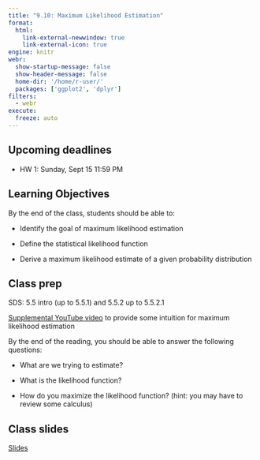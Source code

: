 ```yaml
---
title: "9.10: Maximum Likelihood Estimation"
format: 
  html:
    link-external-newwindow: true
    link-external-icon: true
engine: knitr
webr: 
  show-startup-message: false
  show-header-message: false
  home-dir: '/home/r-user/'
  packages: ['ggplot2', 'dplyr']
filters:
  - webr
execute:
  freeze: auto
---
```


## Upcoming deadlines

-   HW 1: Sunday, Sept 15 11:59 PM

## Learning Objectives

By the end of the class, students should be able to:

-   Identify the goal of maximum likelihood estimation

-   Define the statistical likelihood function

-   Derive a maximum likelihood estimate of a given probability distribution

## Class prep

SDS: 5.5 intro (up to 5.5.1) and 5.5.2 up to 5.5.2.1

[Supplemental YouTube video](https://www.youtube.com/watch?v=XepXtl9YKwc) to provide some intuition for maximum likelihood estimation

By the end of the reading, you should be able to answer the following questions:

-   What are we trying to estimate?

-   What is the likelihood function?

-   How do you maximize the likelihood function? (hint: you may have to review some calculus)

## Class slides

[Slides](MLEstimation_slides-speaker.html)
